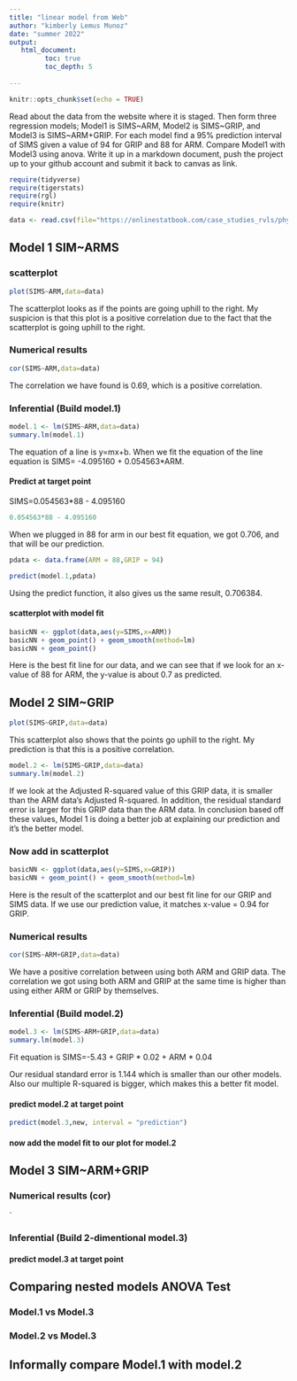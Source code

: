 ```yaml
---
title: "linear model from Web"
author: "kimberly Lemus Munoz"
date: "summer 2022"
output:
   html_document:
         toc: true
         toc_depth: 5
        
---
```


```r
knitr::opts_chunk$set(echo = TRUE)
```

Read about the data from the website where it is staged.  Then form three regression models; Model1 is SIMS~ARM, Model2 is SIMS~GRIP, and Model3 is SIMS~ARM+GRIP. For each model find a 95% prediction interval of SIMS given a value of 94  for GRIP and 88 for ARM. Compare Model1 with Model3 using anova. Write it up in a markdown document, push the project up to your github account and submit it back to canvas as link. 

 


```r
require(tidyverse)
require(tigerstats)
require(rgl)
require(knitr)

```

```r
data <- read.csv(file="https://onlinestatbook.com/case_studies_rvls/physical_strength/data.txt",sep="",header=TRUE)  

```

## Model 1 SIM~ARMS

### scatterplot

```r
plot(SIMS~ARM,data=data)
```

The scatterplot looks as if the points are going uphill to the right. My suspicion is that this plot is a positive correlation due to the fact that the scatterplot is going uphill to the right.


### Numerical results


```r
cor(SIMS~ARM,data=data)
```
The correlation we have found is 0.69, which is a positive correlation.



### Inferential  (Build model.1)


```r
model.1 <- lm(SIMS~ARM,data=data)
summary.lm(model.1)
```

The equation of a line is y=mx+b.
When we  fit the equation of the line equation is SIMS= -4.095160 + 0.054563*ARM.




#### Predict at target point

SIMS=0.054563*88 - 4.095160

```r
0.054563*88 - 4.095160
```

When we plugged in 88 for arm in our best fit equation, we got 0.706, and that will be our prediction.

```r
pdata <- data.frame(ARM = 88,GRIP = 94)
```

```r
predict(model.1,pdata)
```

Using the predict function, it also gives us the same result, 0.706384.







#### scatterplot with model fit
 
 
 
```r
basicNN <- ggplot(data,aes(y=SIMS,x=ARM))
basicNN + geom_point() + geom_smooth(method=lm)
basicNN + geom_point()
```

Here is the best fit line for our data, and we can see that if we look for an x-value of 88 for ARM, the y-value is about 0.7 as predicted.

  





## Model 2 SIM~GRIP

```r
plot(SIMS~GRIP,data=data)
```

This scatterplot also shows that the points go uphill to the right. My prediction is that this is a positive correlation.

```r
model.2 <- lm(SIMS~GRIP,data=data)
summary.lm(model.2)
```  

If we look at the Adjusted R-squared value of this GRIP data, it is smaller than the ARM data's Adjusted R-squared. In addition, the residual standard error is larger for this GRIP data than the ARM data. In conclusion based off these values, Model 1 is doing a better job at explaining our prediction and it's the better model. 




### Now add in scatterplot


```r
basicNN <- ggplot(data,aes(y=SIMS,x=GRIP))
basicNN + geom_point() + geom_smooth(method=lm)
```


Here is the result of the scatterplot and our best fit line for our GRIP and SIMS data. If we use our prediction value, it matches x-value = 0.94 for GRIP.




### Numerical results 

```r
cor(SIMS~ARM+GRIP,data=data)
```
We have a positive correlation between using both ARM and GRIP data. The correlation we got using both ARM and GRIP at the same time is higher than using either ARM or GRIP by themselves.







### Inferential  (Build model.2)
  
```r
model.3 <- lm(SIMS~ARM+GRIP,data=data)
summary.lm(model.3)
```  

Fit equation is SIMS=-5.43 + GRIP * 0.02 + ARM * 0.04

Our residual standard error is 1.144 which is smaller than our other models. Also our multiple R-squared is bigger, which makes this a better fit model.


#### predict model.2 at target point

```r
predict(model.3,new, interval = "prediction")
```








#### now add the model fit to our plot for model.2
  


## Model 3 SIM~ARM+GRIP

### Numerical results (cor)

`
  
### Inferential  (Build 2-dimentional model.3)

#### predict model.3 at target point
  

## Comparing nested models ANOVA Test

### Model.1 vs Model.3
### Model.2 vs Model.3

## Informally compare Model.1 with model.2

